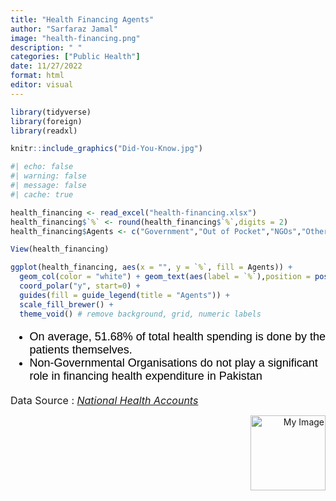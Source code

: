 ```yaml
---
title: "Health Financing Agents"
author: "Sarfaraz Jamal"
image: "health-financing.png"
description: " "
categories: ["Public Health"]
date: 11/27/2022
format: html
editor: visual
---
```


```r
library(tidyverse)
library(foreign)
library(readxl)
```

```r
knitr::include_graphics("Did-You-Know.jpg")
```

```r
#| echo: false
#| warning: false
#| message: false
#| cache: true

health_financing <- read_excel("health-financing.xlsx")
health_financing$`%` <- round(health_financing$`%`,digits = 2)
health_financing$Agents <- c("Government","Out of Pocket","NGOs","Other")

View(health_financing)

ggplot(health_financing, aes(x = "", y = `%`, fill = Agents)) +
  geom_col(color = "white") + geom_text(aes(label = `%`),position = position_stack(vjust = 0.5)) +
  coord_polar("y", start=0) +
  guides(fill = guide_legend(title = "Agents")) +
  scale_fill_brewer() +
  theme_void() # remove background, grid, numeric labels


```

<font size="4" face = "arial" color = "black">

-   On average, 51.68% of total health spending is done by the patients themselves.
-   Non-Governmental Organisations do not play a significant role in financing health expenditure in Pakistan

</font>

<font size = "3"> Data Source : [*National Health Accounts*](https://apps.who.int/nha/databasev) </font>

::: {style="text-align: right;"}
<img src="Final-Logo.png" alt="My Image" width="120"/>
:::
